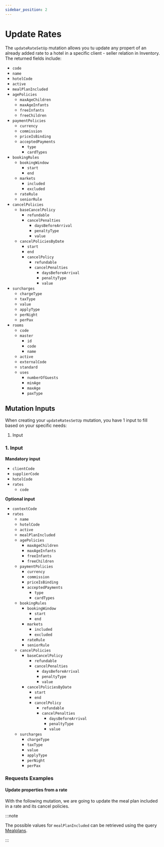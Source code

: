 ```yaml
---
sidebar_position: 2
---
```




# Update Rates

The `updateRateSetUp` mutation allows you tu update any propert of an already added rate to a hotel in a specific client - seller relation in Inventory. The returned fields include:

* `code`
* `name`
* `hotelCode`
* `active`
* `mealPlanIncluded`
* `agePolicies`
	* `maxAgeChildren`
	* `maxAgeInfants`
	* `freeInfants`
	* `freeChildren`
* `paymentPolicies`
	* `currency`
	* `commission`
	* `priceIsBinding`
	* `acceptedPayments`
		* `type`
		* `cardTypes`
* `bookingRules`
	* `bookingWindow`
		* `start`
		* `end`
	* `markets`
		* `included`
		* `excluded`
	* `rateRule`
	* `seniorRule`
* `cancelPolicies`
	* `baseCancelPolicy`
		* `refundable`
		* `cancelPenalties`
			* `daysBeforeArrival`
			* `penaltyType`
			* `value`
	* `cancelPoliciesByDate`
		* `start`
		* `end`
		* `cancelPolicy`
			* `refundable`
			* `cancelPenalties`
				* `daysBeforeArrival`
				* `penaltyType`
				* `value`
* `surcharges`
	* `chargeType`
	* `taxType`
	* `value`
	* `applyType`
	* `perNight`
	* `perPax`
* `rooms`
	* `code`
	* `master`
		* `id`
		* `code`
		* `name`
	* `active`
	* `externalCode`
	* `standard`
	* `uses`
		* `numberOfGuests`
		* `minAge`
		* `maxAge`
		* `paxType`

## Mutation Inputs

When creating your `updateRatesSetUp` mutation, you have 1 input to fill based on your specific needs:

1. Input

### 1. Input   

**Mandatory input**
* `clientCode`
* `supplierCode`
* `hotelCode`
* `rates`
	* `code`

**Optional input**
* `contextCode`
* `rates`
	* `name`
	* `hotelCode`
	* `active`
	* `mealPlanIncluded`
	* `agePolicies`
		* `maxAgeChildren`
		* `maxAgeInfants`
		* `freeInfants`
		* `freeChildren`
	* `paymentPolicies`
		* `currency`
		* `commission`
		* `priceIsBinding`
		* `acceptedPayments`
			* `type`
			* `cardTypes`
	* `bookingRules`
		* `bookingWindow`
			* `start`
			* `end`
		* `markets`
			* `included`
			* `excluded`
		* `rateRule`
		* `seniorRule`
	* `cancelPolicies`
		* `baseCancelPolicy`
			* `refundable`
			* `cancelPenalties`
				* `daysBeforeArrival`
				* `penaltyType`
				* `value`
		* `cancelPoliciesByDate`
			* `start`
			* `end`
			* `cancelPolicy`
				* `refundable`
				* `cancelPenalties`
					* `daysBeforeArrival`
					* `penaltyType`
					* `value`
	* `surcharges`
		* `chargeType`
		* `taxType`
		* `value`
		* `applyType`
		* `perNight`
		* `perPax`

### Requests Examples

#### Update properties from a rate

With the following mutation, we are going to update the meal plan included in a rate and its cancel policies.

:::note

The possible values for `mealPlanIncluded` can be retrieved using the query [Mealplans](../../static-data/mealplans).

:::

<GraphqlSample query={updateRatesSetUpMutation} variables={updateRatesSetUpVariables} />